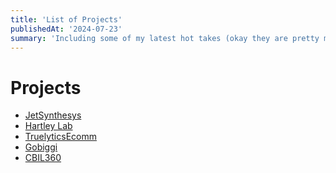 ```yaml
---
title: 'List of Projects'
publishedAt: '2024-07-23'
summary: 'Including some of my latest hot takes (okay they are pretty mild).'
---
```


# Projects

- [JetSynthesys](/projects/jetsynthesys)
- [Hartley Lab](/projects/hartleylab)
- [TruelyticsEcomm](/projects/truelyticsecomm)
- [Gobiggi](/projects/gobiggi)
- [CBIL360](/projects/cbil360)

